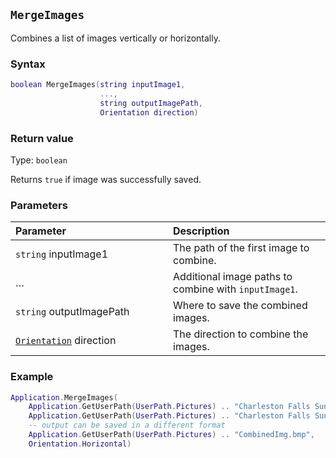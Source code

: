 ::: {.minipage data-latex="{\textwidth}"}
## `MergeImages`

Combines\index{images!editing} a list of images vertically or horizontally.

### Syntax {-}

``` .lua
boolean MergeImages(string inputImage1,
                    ...,
                    string outputImagePath,
                    Orientation direction)
```

### Return value {-}

Type: `boolean`

Returns `true` if image was successfully saved.

### Parameters {-}

**Parameter** | **Description**
| :-- | :-- |
| `string` inputImage1 | The path of the first image to combine. | 
| ... | Additional image paths to combine with `inputImage1`. |
| `string` outputImagePath | Where to save the combined images. | 
| [`Orientation`](#orientation) direction | The direction to combine the images. | 

### Example\index{examples!editing images} {-}

``` .lua
Application.MergeImages(
    Application.GetUserPath(UserPath.Pictures) .. "Charleston Falls Sunrise.JPG",
    Application.GetUserPath(UserPath.Pictures) .. "Charleston Falls Sunset.png",
    -- output can be saved in a different format
    Application.GetUserPath(UserPath.Pictures) .. "CombinedImg.bmp",
    Orientation.Horizontal)
```
:::
